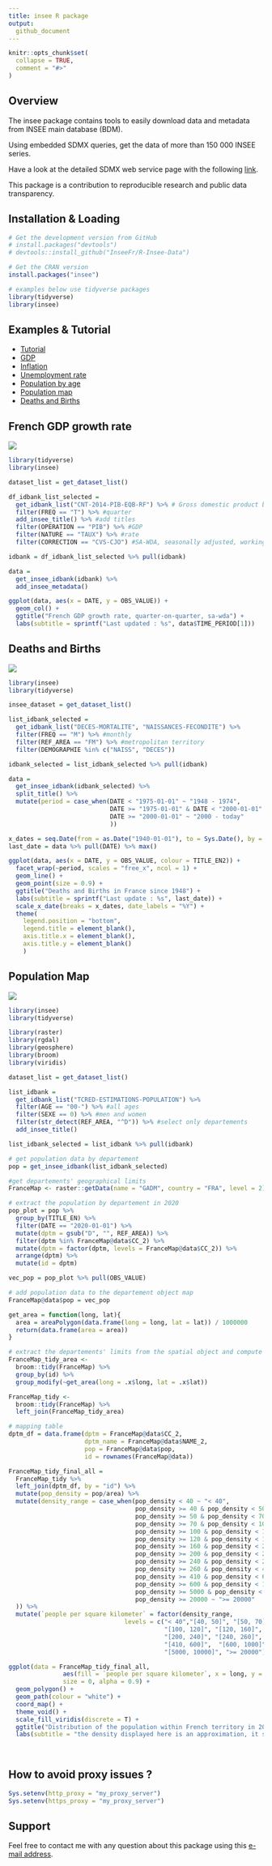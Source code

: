 ---
title: insee R package
output: 
  github_document
---

```{r, echo = FALSE}
knitr::opts_chunk$set(
  collapse = TRUE,
  comment = "#>"
)

```

<!-- <br> -->

<!-- [![CRAN status](https://www.r-pkg.org/badges/version/insee)](https://cran.r-project.org/package=insee) -->
<!-- [![CRAN checks](https://cranchecks.info/badges/worst/insee)](https://cran.r-project.org/web/checks/check_results_insee.html) -->
<!-- [![Codecov test coverage](https://codecov.io/gh/hadrilec/insee/branch/master/graph/badge.svg)](https://codecov.io/gh/hadrilec/insee?branch=master) -->
<!-- [![lifecycle](https://img.shields.io/badge/lifecycle-maturing-blue.svg)](https://www.tidyverse.org/lifecycle/#maturing) -->
<!-- [![Downloads](https://cranlogs.r-pkg.org/badges/grand-total/insee)](https://cran.r-project.org/package=insee) -->
<!-- [![Downloads](https://cranlogs.r-pkg.org/badges/insee)](https://cran.r-project.org/package=insee) -->
<!-- [![Project Status: Active – The project has reached a stable, usable state and is being actively developed.](https://www.repostatus.org/badges/latest/active.svg)](https://www.repostatus.org/) -->
<!-- [![Build Status](https://travis-ci.org/InseeFr/R-Insee-Data.svg?branch=master)](https://travis-ci.org/InseeFr/R-Insee-Data) -->
<!-- [![R build status](https://github.com/hadrilec/insee/workflows/R-CMD-check/badge.svg)](https://github.com/InseeFr/R-Insee-Data/actions) -->

<!-- <br> -->

## Overview

The insee package contains tools to easily download data and metadata from INSEE main database (BDM). 

Using embedded SDMX queries, get the data of more than 150 000 INSEE series.

Have a look at the detailed SDMX web service page with the following [link](https://www.insee.fr/en/information/2868055).

This package is a contribution to reproducible research and public data  transparency.

## Installation & Loading
```{r eval = FALSE}
# Get the development version from GitHub
# install.packages("devtools")
# devtools::install_github("InseeFr/R-Insee-Data")

# Get the CRAN version
install.packages("insee")

# examples below use tidyverse packages 
library(tidyverse)
library(insee)
```
## Examples & Tutorial

* [Tutorial](https://inseefr.github.io/R-Insee-Data/articles/insee.html)
* [GDP](https://inseefr.github.io/R-Insee-Data/articles/v2_gdp-vignettes.html)
* [Inflation](https://inseefr.github.io/R-Insee-Data/articles/v3_inflation-vignettes.html)
* [Unemployment rate](https://inseefr.github.io/R-Insee-Data/articles/v4_unem-vignettes.html)
* [Population by age](https://inseefr.github.io/R-Insee-Data/articles/v5_pop-vignettes.html)
* [Population map](https://inseefr.github.io/R-Insee-Data/articles/v6_pop_map-vignettes.html)
* [Deaths and Births](https://inseefr.github.io/R-Insee-Data/articles/v7_death_birth-vignettes.html)

## French GDP growth rate

![](vignettes/gdp.png)

```{r eval = FALSE}
library(tidyverse)
library(insee)

dataset_list = get_dataset_list()

df_idbank_list_selected =
  get_idbank_list("CNT-2014-PIB-EQB-RF") %>% # Gross domestic product balance
  filter(FREQ == "T") %>% #quarter
  add_insee_title() %>% #add titles
  filter(OPERATION == "PIB") %>% #GDP
  filter(NATURE == "TAUX") %>% #rate
  filter(CORRECTION == "CVS-CJO") #SA-WDA, seasonally adjusted, working day adjusted

idbank = df_idbank_list_selected %>% pull(idbank)

data = 
  get_insee_idbank(idbank) %>% 
  add_insee_metadata()

ggplot(data, aes(x = DATE, y = OBS_VALUE)) +
  geom_col() +
  ggtitle("French GDP growth rate, quarter-on-quarter, sa-wda") +
  labs(subtitle = sprintf("Last updated : %s", data$TIME_PERIOD[1]))
```

## Deaths and Births

![](vignettes/death_birth.png)


```{r eval = FALSE}
library(insee)
library(tidyverse)

insee_dataset = get_dataset_list()

list_idbank_selected = 
  get_idbank_list("DECES-MORTALITE", "NAISSANCES-FECONDITE") %>% 
  filter(FREQ == "M") %>% #monthly
  filter(REF_AREA == "FM") %>% #metropolitan territory
  filter(DEMOGRAPHIE %in% c("NAISS", "DECES"))

idbank_selected = list_idbank_selected %>% pull(idbank)

data = 
  get_insee_idbank(idbank_selected) %>% 
  split_title() %>% 
  mutate(period = case_when(DATE < "1975-01-01" ~ "1948 - 1974",
                            DATE >= "1975-01-01" & DATE < "2000-01-01" ~ "1975 - 1999",
                            DATE >= "2000-01-01" ~ "2000 - today"
                            ))

x_dates = seq.Date(from = as.Date("1940-01-01"), to = Sys.Date(), by = "5 years")
last_date = data %>% pull(DATE) %>% max()

ggplot(data, aes(x = DATE, y = OBS_VALUE, colour = TITLE_EN2)) +
  facet_wrap(~period, scales = "free_x", ncol = 1) +
  geom_line() +
  geom_point(size = 0.9) +
  ggtitle("Deaths and Births in France since 1948") +
  labs(subtitle = sprintf("Last update : %s", last_date)) +
  scale_x_date(breaks = x_dates, date_labels = "%Y") +
  theme(
    legend.position = "bottom",
    legend.title = element_blank(),
    axis.title.x = element_blank(),
    axis.title.y = element_blank()
    )

```

## Population Map

![](vignettes/pop_map.png)

```{r message=FALSE, warning=FALSE,eval=FALSE}
library(insee)
library(tidyverse)

library(raster)
library(rgdal)
library(geosphere)
library(broom)
library(viridis)

dataset_list = get_dataset_list()

list_idbank = 
  get_idbank_list("TCRED-ESTIMATIONS-POPULATION") %>%
  filter(AGE == "00-") %>% #all ages
  filter(SEXE == 0) %>% #men and women
  filter(str_detect(REF_AREA, "^D")) %>% #select only departements
  add_insee_title()

list_idbank_selected = list_idbank %>% pull(idbank)

# get population data by departement
pop = get_insee_idbank(list_idbank_selected) 

#get departements' geographical limits
FranceMap <- raster::getData(name = "GADM", country = "FRA", level = 2)

# extract the population by departement in 2020
pop_plot = pop %>%
  group_by(TITLE_EN) %>%
  filter(DATE == "2020-01-01") %>%
  mutate(dptm = gsub("D", "", REF_AREA)) %>%
  filter(dptm %in% FranceMap@data$CC_2) %>%
  mutate(dptm = factor(dptm, levels = FranceMap@data$CC_2)) %>%
  arrange(dptm) %>%
  mutate(id = dptm)

vec_pop = pop_plot %>% pull(OBS_VALUE)

# add population data to the departement object map
FranceMap@data$pop = vec_pop

get_area = function(long, lat){
  area = areaPolygon(data.frame(long = long, lat = lat)) / 1000000
  return(data.frame(area = area))
}

# extract the departements' limits from the spatial object and compute the surface
FranceMap_tidy_area <- 
  broom::tidy(FranceMap) %>% 
  group_by(id) %>%
  group_modify(~get_area(long = .x$long, lat = .x$lat))

FranceMap_tidy <- 
  broom::tidy(FranceMap) %>% 
  left_join(FranceMap_tidy_area)

# mapping table
dptm_df = data.frame(dptm = FranceMap@data$CC_2,
                     dptm_name = FranceMap@data$NAME_2,
                     pop = FranceMap@data$pop,
                     id = rownames(FranceMap@data))

FranceMap_tidy_final_all =
  FranceMap_tidy %>%
  left_join(dptm_df, by = "id") %>%
  mutate(pop_density = pop/area) %>% 
  mutate(density_range = case_when(pop_density < 40 ~ "< 40",
                                   pop_density >= 40 & pop_density < 50 ~ "[40, 50]",
                                   pop_density >= 50 & pop_density < 70 ~ "[50, 70]",
                                   pop_density >= 70 & pop_density < 100 ~ "[70, 100]",
                                   pop_density >= 100 & pop_density < 120 ~ "[100, 120]",
                                   pop_density >= 120 & pop_density < 160 ~ "[120, 160]",
                                   pop_density >= 160 & pop_density < 200 ~ "[160, 200]",
                                   pop_density >= 200 & pop_density < 240 ~ "[200, 240]",
                                   pop_density >= 240 & pop_density < 260 ~ "[240, 260]",
                                   pop_density >= 260 & pop_density < 410 ~ "[260, 410]",
                                   pop_density >= 410 & pop_density < 600 ~ "[410, 600]",
                                   pop_density >= 600 & pop_density < 1000 ~ "[600, 1000]",
                                   pop_density >= 5000 & pop_density < 10000 ~ "[5000, 10000]",
                                   pop_density >= 20000 ~ ">= 20000"
  )) %>% 
  mutate(`people per square kilometer` = factor(density_range,
                                levels = c("< 40","[40, 50]", "[50, 70]","[70, 100]",
                                           "[100, 120]", "[120, 160]", "[160, 200]",
                                           "[200, 240]", "[240, 260]", "[260, 410]",
                                           "[410, 600]",  "[600, 1000]",
                                           "[5000, 10000]", ">= 20000")))

ggplot(data = FranceMap_tidy_final_all,
               aes(fill = `people per square kilometer`, x = long, y = lat, group = group) ,
               size = 0, alpha = 0.9) +
  geom_polygon() +
  geom_path(colour = "white") +
  coord_map() +
  theme_void() +
  scale_fill_viridis(discrete = T) + 
  ggtitle("Distribution of the population within French territory in 2020") +
  labs(subtitle = "the density displayed here is an approximation, it should not be considered as an official statistics")
  
  
```


## How to avoid proxy issues ?
```{r proxy, eval=FALSE}
Sys.setenv(http_proxy = "my_proxy_server")
Sys.setenv(https_proxy = "my_proxy_server")
```


## Support
Feel free to contact me with any question about this package using this [e-mail address](mailto:hadrien.leclerc@insee.fr?subject=[r-package][insee]).
